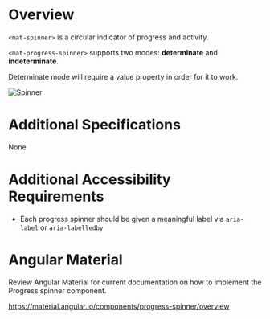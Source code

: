 
<Meta title="Wiki/Spinner" />

# **Overview**

`<mat-spinner>` is a circular indicator of progress and activity.

`<mat-progress-spinner>` supports two modes: **determinate** and **indeterminate**.

Determinate mode will require a value property in order for it to work.

<img src={Spinner} alt="Spinner" />

# **Additional Specifications**

None

# **Additional Accessibility Requirements**

- Each progress spinner should be given a meaningful label via `aria-label` or `aria-labelledby`

# **Angular Material**

Review Angular Material for current documentation on how to implement the Progress spinner component.

https://material.angular.io/components/progress-spinner/overview
